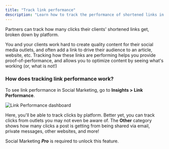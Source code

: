```yaml
---
title: "Track link performance"
description: "Learn how to track the performance of shortened links in Social Marketing"
---
```


Partners can track how many clicks their clients' shortened links get, broken down by platform.

You and your clients work hard to create quality content for their social media outlets, and often add a link to drive their audience to an article, website, etc. Tracking how these links are performing helps you provide proof-of-performance, and allows you to optimize content by seeing what's working (or, what is not!)

### How does tracking link performance work?

To see link performance in Social Marketing, go to **Insights > Link Performance**.

![Link Performance dashboard](./img/link-performance.png)

Here, you'll be able to track clicks by platform. Better yet, you can track clicks from outlets you may not even be aware of. The **Other** category shows how many clicks a post is getting from being shared via email, private messages, other websites, and more!

Social Marketing **_Pro_** is required to unlock this feature.